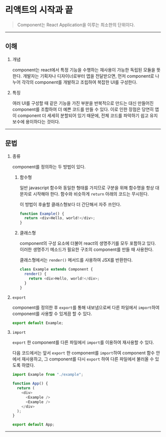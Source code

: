 # 리액트의 시작과 끝

> Component는 React Application을 이루는 최소한의 단위이다.

---

## 이해

1. 개념

   component는 react에서 특정 기능을 수행하는 재사용이 가능한 독립된 모듈을 뜻한다. 개발자는 기획자나 디자이너로부터 앱을 전달받으면, 먼저 component로 나누어 각각의 component를 개발하고 조립하여 복잡한 UI를 구성한다.

2. 특징

   여러 UI를 구성할 때 같은 기능을 가진 부분을 반복적으로 만드는 대신 만들어진 component를 조합하여 더 예쁜 코드를 만들 수 있다. 이로 인한 장점은 당연히 앱이 component 더 세세히 분할되어 있기 때문에, 전체 코드를 파악하기 쉽고 유지보수에 용이하다는 것이다.

---

## 문법

1. 종류

   component를 정의하는 두 방법이 있다.

   1. 함수형

      일반 javascript 함수와 동일한 형태를 가지므로 구분을 위해 함수명을 항상 대문자로 시작해야 한다. 함수와 비슷하게 `return` 아래의 코드는 무시된다.

      이 방법이 후술할 클래스형보다 더 간단해서 자주 쓰인다.

      ```javascript
      function Example() {
        return <div>Hello, world!</div>;
      }
      ```

   2. 클래스형

      component의 구성 요소에 더불어 react의 생명주기를 모두 포함하고 있다. 이러한 생명주기 메소드가 필요한 구조의 component를 만들 때 사용한다.

      클래스형에서는 `render()` 메서드를 사용하여 JSX를 반환한다.

      ```javascript
      class Example extends Component {
        render() {
          return <div>Hello, world!</div>;
        }
      }
      ```

2. `export`

   component를 정의한 후 `export`를 통해 내보냄으로써 다른 파일에서 `import`하여 component를 사용할 수 있게끔 할 수 있다.

   ```javascript
   export default Example;
   ```

3. `import`

   `export` 한 component를 다른 파일에서 `import`를 이용하여 재사용할 수 있다.

   다음 코드에서는 앞서 `export` 한 component를 `import`하여 component 함수 안에서 재사용하고, 그 component를 다시 `export` 하여 다른 파일에서 불러올 수 있도록 하였다.

   ```javascript
   import Example from "./example";

   function App() {
     return (
       <div>
         <Example />
         <Example />
       </div>
     );
   }

   export default App;
   ```

---

